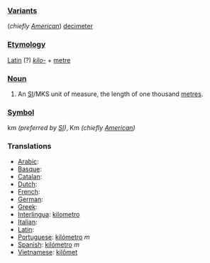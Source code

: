 === [[Variant]]s ===
(''chiefly [[w:American English|American]]'') [[decimeter]]

=== [[Etymology]] ===
[[Latin]] (?) ''[[kilo-]]'' + [[metre]]

=== [[Noun]] ===
#An [[SI#Abbreviation|SI]]/MKS unit of measure, the length of one thousand [[metre]]s.

=== [[Symbol]] ===
km ''(preferred by [[SI]])'', Km ''(chiefly [[w:American English|American]])''

=== Translations ===
*[[Arabic]]:
*[[Basque]]:
*[[Catalan]]:
*[[Dutch]]:
*[[French]]:
*[[German]]:
*[[Greek]]:
*[[Interlingua]]: [[kilometro]]
*[[Italian]]:
*[[Latin]]:
*[[Portuguese]]: [[kilómetro]] ''m''
*[[Spanish]]: [[kilómetro]] ''m''
*[[Vietnamese]]: [[kilômet]]